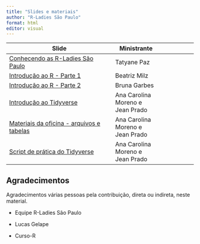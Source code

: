 ```yaml
---
title: "Slides e materiais"
author: "R-Ladies São Paulo"
format: html
editor: visual
---
```


| Slide                                                                    | Ministrante                      |     |
|-----------------------------------------|------------------|-------------|
| [Conhecendo as R-Ladies São Paulo](slide-rladies.qmd){target="_blank"}   | Tatyane Paz                      |     |
| [Introdução ao R - Parte 1](slide-intro-r-parte-i.qmd){target="_blank"}  | Beatriz Milz                     |     |
| [Introdução ao R - Parte 2](slide-intro-r-parte-ii.qmd){target="_blank"} | Bruna Garbes                     |     |
| [Introdução ao Tidyverse](slide-intro-tidyverse.qmd){target="_blank"}    | Ana Carolina Moreno e Jean Prado |     |
| [Materiais da oficina - arquivos e tabelas](https://github.com/R-Ladies-Sao-Paulo/2023-06-oficina-introducao-R/raw/main/materiais-oficina.zip){target="_blank"}   | Ana Carolina Moreno e Jean Prado |     |
| [Script de prática do Tidyverse](tidyverse-pratica.R){target="_blank"}   | Ana Carolina Moreno e Jean Prado |     |

## Agradecimentos

Agradecimentos várias pessoas pela contribuição, direta ou indireta, neste material.

-   Equipe R-Ladies São Paulo

-   Lucas Gelape

-   Curso-R
